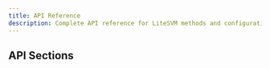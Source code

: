 ```yaml
---
title: API Reference
description: Complete API reference for LiteSVM methods and configuration options
---
```



## API Sections

<Cards>
  <Card
    title="Quick Reference"
    description="Quick reference table and getting started guide"
    href="/docs/api-reference/quick-reference"
  />
  <Card
    title="Account Management"
    description="Methods for managing accounts, balances, and rent"
    href="/docs/api-reference/account-management"
  />
  <Card
    title="Transactions"
    description="Execute and simulate transactions"
    href="/docs/api-reference/transactions"
  />
  <Card
    title="Configuration"
    description="Builder pattern methods for configuring LiteSVM"
    href="/docs/api-reference/configuration"
  />
  <Card
    title="Time & Sysvars"
    description="Manipulate time and system variables"
    href="/docs/api-reference/time-and-sysvars"
  />
  <Card
    title="Debugging & Testing"
    description="Debug logs, test integration, and performance tips"
    href="/docs/api-reference/debugging-and-testing"
  />
</Cards>

